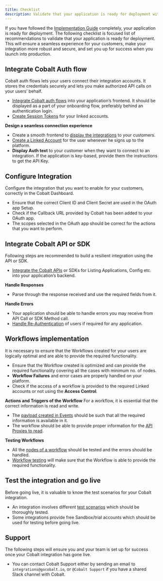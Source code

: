 ```yaml
---
title: Checklist
description: Validate that your application is ready for deployment with the Cobalt go-live checklist.
---
```

If you have followed the [Implementation Guide](https://docs.gocobalt.io/implementation/overview) completely, your application is ready for deployment. The following checklist is focused list of recommendations to validate that your application is ready for deployment. This will ensure a seamless experience for your customers, make your integration more robust and secure, and set you up for success when you launch into production.

## Integrate Cobalt Auth flow 

Cobalt auth flows lets your users connect their integration accounts. It stores the credentials securely and lets you make authorized API calls on your users’ behalf.

- [Integrate Cobalt auth flows](https://docs.gocobalt.io/ship/auth_flows/flows) into your application’s frontend. It should be displayed as a part of your onboarding flow, preferably behind an authentication login.
- [Create Session Tokens](https://docs.gocobalt.io/implementation/integrate/get-access-token) for your linked accounts.

**Design a seamless connection experience**
- Create a smooth frontend to [display the integrations](https://docs.gocobalt.io/implementation/integrate/display-apps) to your customers.
- [Create a Linked Account](https://docs.gocobalt.io/implementation/integrate/setup-linked-account) for the user whenever he signs up to the platform.
- **Display Auth text** to your customer when they want to connect to an integration. If the application is key-based, provide them the instructions to get the API Key.

## Configure Integration 

Configure the integration that you want to enable for your customers, correctly in the Cobalt Dashboard.
- Ensure that the correct Client ID and Client Secret are used in the OAuth app Setup.
- Check if the Callback URL provided by Cobalt has been added to your OAuth app.
- The scopes selected in the OAuth app should be correct for the actions that you want to perform.

## Integrate Cobalt API or SDK

Following steps are recommended to build a resilient integration using the API or SDK.
- [Integrate the Cobalt APIs](https://docs.gocobalt.io/api-reference/customer/get-linked-account) or SDKs for Listing Applications, Config etc. into your application’s backend.

**Handle Responses**
- Parse through the response received and use the required fields from it.

**Handle Errors**
- Your application should be able to handle errors you may receive from API Call or SDK Method call.
- [Handle Re-Authentication](https://docs.gocobalt.io/ship/auth_flows/re-auth-flow) of users if required for any application.

## Workflows implementation
It is necessary to ensure that the Workflows created for your users are logically optimal and are able to provide the required functionality.
- Ensure that the Workflow created is optimized and can provide the required functionality covering all the cases with minimum no. of nodes.
- **Workflow Failures** and error cases are properly handled on your platform.
- Check if the access of a workflow is provided to the required Linked accounts or not using the **Access Control**.

**Actions and Triggers of the Workflow**
For a workflow, it is essential that the correct information is read and write.
- The [payload created in Events](https://docs.gocobalt.io/implementation/communicate/write-data) should be such that all the required information is available in it.
- The workflow should be able to provide proper information for the [API Proxies to read](https://docs.gocobalt.io/implementation/communicate/get-data).

**Testing Workflows**
- All the [nodes of a workflow](https://docs.gocobalt.io/implementation/Test-Integration/node-test) should be tested and the errors should be handled.
- [Workflow testing](https://docs.gocobalt.io/build/workflow/workflow_testing) will make sure that the Workflow is able to provide the required functionality.

## Test the integration and go live
Before going live, it is valuable to know the test scenarios for your Cobalt integration.
- An integration involves different [test scenarios](https://docs.gocobalt.io/implementation/Test-Integration/develop-test) which should be thoroughly tested.
- Some integrations provide free Sandbox/trial accounts which should be used for testing before going live.

## Support
The following steps will ensure you and your team is set up for success once your Cobalt integration has gone live.
- You can contact Cobalt Support either by sending an email to `integrations@gocobalt.io`, or `@Cobalt Support` if you have a shared Slack channel with Cobalt.





